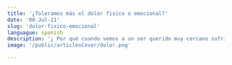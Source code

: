 ```yaml
---
title: '¿Toleramos más el dolor fisico o emocional?'
date: '08-Jul-21'
slug: 'dolor-fisico-emocional'
languague: spanish
description: '¿ Por qué cuando vemos a un ser querido muy cercano sufriendo un dolor físico, alguna torcedura, fractura o cierto tipo de trauma fisiológico, decimos: Ojalá me hubiera pasado a mi ?'
image: '/public/articlesCover/dolor.png' 

---
```


<Title content={'¿Toleramos más el dolor físico o emocional?'} />
<P>

<P>
¿ Por qué cuando vemos a un ser querido muy cercano sufriendo un dolor físico, alguna torcedura, fractura o cierto tipo de trauma fisiológico, decimos <b>Ojalá me hubiera pasado a mi</b> ?
</P>

<br/>

<P>
Claro está que no queremos ver a ninguna persona amada de esa manera e inclusive en ocasiones preferimos, como lo dije anteriormente, desear que en lugar de esa persona fuésemos nosotros quienes estuviéramos viviendo esa situación. Pero ¿a que se debe esto? 
</P>

<br/>

<P>
<b>¿Tal vez es mas soportable el dolor físico que el emocional?</b> 
</P>

<br/>

<P>
Para hablar de algo se debe definirlo, así pues ¿Qué es el dolor? en este caso se puede hablar de dos tipos, dolor físico y dolor emocional
</P>

<br/>

<P>
<b>Dolor físico:</b>Percepción sensorial, localizada y subjetiva con intensidad variable que puede resultar molesta y desagradable en una parte del cuerpo. 
<br/>
<b>Dolor emocional:</b> Sentimiento intenso de pena, tristeza o lástima que se experimenta por motivos emocionales o anímicos. 
Conociendo ya estas definiciones podemos empezar nuestro viaje a través de la pregunta planteada anteriormente y llegar a alguna conclusión razonable 
</P>

<br/>

<P>
<b>A lo largo de nuestra vida es inevitable que no experimentemos situaciones de dolor en todos los sentidos</b>, el dolor de las rodillas raspadas aprendiendo a montar bicicleta, el dolor de reprobar una materia escolar o el dolor de perder aquella abuela o abuelo.

<br/>

Claramente todos los dolores nos afectan, los podemos aliviar y recordarlos de diferentes maneras. Tal vez las rodillas raspadas pueden ser un lindo recuerdo de la infancia, al recordar que reprobamos una materia escolar podemos pensar ¿Me preocupaba por eso en serio? pero ¿Podremos decir lo mismo de perder a un ser amado, o tal vez de recordar esos momentos de enfermedad y dolor para nuestros seres queridos en donde los vimos físicamente afectados? <b>probablemente al conmemorar esto ultimo podríamos volver a tener, si no es la sensación total, una pincelada de este dolor.</b>
</P>

<br/>

Añadiendo a lo anterior, el impacto del dolor físico lo podemos reducir de maneras mas convencionales y no tan difíciles; tomar analgésicos, distraernos con algún videojuego o inclusive por medio de humor, tal como se habla en el libro PENSAR RAPIDO, PENSAR DESPACIO de DANIEL KANHEMAN <b>(Se hace una prueba social la cual consiste en que las personas sumerjan sus manos en agua helada por 1 minuto. Estas personas se reunían en 2 grupos, el grupo 1 solamente sumergía sus manos sin mas y el grupo 2 sumergía sus manos mientras un comediante lo hacia reír. Las personas del grupo 2 duraron más tiempo con las manos sumergidas que las del grupo 1. La conclusión de este estudio es que, como lo dije anteriormente, podemos reducir el impacto del dolor físico con humor)</b>

<br/>

Pero <b>¿podemos decir lo mismo al enfrentarnos al dolor emocional? ¿Acaso para aliviar el impacto de ver a un familiar afectado físicamente solo nos distraemos y ya?. </b>.

<br/>

No podemos negar que hay algunos "tratamientos" para este tipo de dolores como buscar amparo mediante la espiritualidad, la meditación o algo relacionado que nos ayude a "aceptar que la vida es así" pero es un proceso que puede tardar buen tiempo, a comparación del "tratamiento" para el dolor físico, y puede que no funcione con todas las personas.

<br/>

Así pues, ya habiendo dicho todo esto; <b> personalmente si creo que seguiremos diciendo "ojalá me hubiera pasado a mi" porque tenemos mas alternativas para llevar las dolencias físicas por lo tanto toleramos más el dolor físico que el emocional</b>
</P>

<ShareWith slug={'dolor-fisico-emocional'}/>
